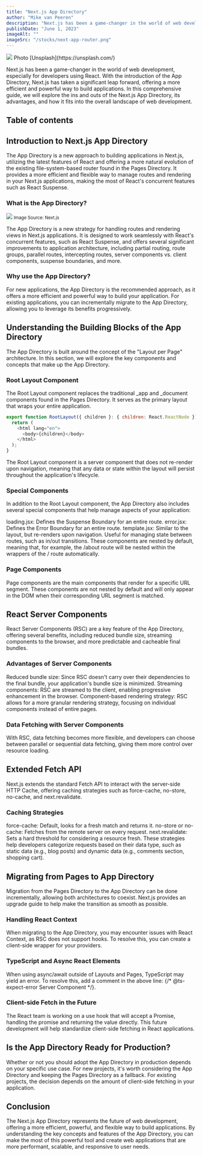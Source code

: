```yaml
---
title: "Next.js App Directory"
author: "Mike van Peeren"
description: "Next.js has been a game-changer in the world of web development, especially for developers using React. With the introduction of the App Directory, Next.js has taken a significant leap forward, offering a more efficient and powerful way to build applications."
publishDate: "June 1, 2023"
imageAlt: ""
imageSrc: "/stocks/next-app-router.png"
---
```


<figcaption>
  <img className="mb-0" src="/stocks/development.png" />
  Photo [Unsplash](https://unsplash.com/)
</figcaption>

Next.js has been a game-changer in the world of web development, especially for developers using React. With the introduction of the App Directory, Next.js has taken a significant leap forward, offering a more efficient and powerful way to build applications. In this comprehensive guide, we will explore the ins and outs of the Next.js App Directory, its advantages, and how it fits into the overall landscape of web development.

## Table of contents

## Introduction to Next.js App Directory

The App Directory is a new approach to building applications in Next.js, utilizing the latest features of React and offering a more natural evolution of the existing file-system-based router found in the Pages Directory. It provides a more efficient and flexible way to manage routes and rendering in your Next.js applications, making the most of React's concurrent features such as React Suspense.

### What is the App Directory?

<img src="/stocks/next-app-router.png" />
<small>Image Source: Next.js</small>

The App Directory is a new strategy for handling routes and rendering views in Next.js applications. It is designed to work seamlessly with React's concurrent features, such as React Suspense, and offers several significant improvements to application architecture, including partial routing, route groups, parallel routes, intercepting routes, server components vs. client components, suspense boundaries, and more.

### Why use the App Directory?

For new applications, the App Directory is the recommended approach, as it offers a more efficient and powerful way to build your application. For existing applications, you can incrementally migrate to the App Directory, allowing you to leverage its benefits progressively.

## Understanding the Building Blocks of the App Directory

The App Directory is built around the concept of the "Layout per Page" architecture. In this section, we will explore the key components and concepts that make up the App Directory.

### Root Layout Component

The Root Layout component replaces the traditional \_app and \_document components found in the Pages Directory. It serves as the primary layout that wraps your entire application.

```js
export function RootLayout({ children }: { children: React.ReactNode }) {
  return (
    <html lang="en">
      <body>{children}</body>
    </html>
  );
}
```

The Root Layout component is a server component that does not re-render upon navigation, meaning that any data or state within the layout will persist throughout the application's lifecycle.

### Special Components

In addition to the Root Layout component, the App Directory also includes several special components that help manage aspects of your application:

loading.jsx: Defines the Suspense Boundary for an entire route.
error.jsx: Defines the Error Boundary for an entire route.
template.jsx: Similar to the layout, but re-renders upon navigation. Useful for managing state between routes, such as in/out transitions.
These components are nested by default, meaning that, for example, the /about route will be nested within the wrappers of the / route automatically.

### Page Components

Page components are the main components that render for a specific URL segment. These components are not nested by default and will only appear in the DOM when their corresponding URL segment is matched.

## React Server Components

React Server Components (RSC) are a key feature of the App Directory, offering several benefits, including reduced bundle size, streaming components to the browser, and more predictable and cacheable final bundles.

### Advantages of Server Components

Reduced bundle size: Since RSC doesn't carry over their dependencies to the final bundle, your application's bundle size is minimized.
Streaming components: RSC are streamed to the client, enabling progressive enhancement in the browser.
Component-based rendering strategy: RSC allows for a more granular rendering strategy, focusing on individual components instead of entire pages.

### Data Fetching with Server Components

With RSC, data fetching becomes more flexible, and developers can choose between parallel or sequential data fetching, giving them more control over resource loading.

## Extended Fetch API

Next.js extends the standard Fetch API to interact with the server-side HTTP Cache, offering caching strategies such as force-cache, no-store, no-cache, and next.revalidate.

### Caching Strategies

force-cache: Default, looks for a fresh match and returns it.
no-store or no-cache: Fetches from the remote server on every request.
next.revalidate: Sets a hard threshold for considering a resource fresh.
These strategies help developers categorize requests based on their data type, such as static data (e.g., blog posts) and dynamic data (e.g., comments section, shopping cart).

## Migrating from Pages to App Directory

Migration from the Pages Directory to the App Directory can be done incrementally, allowing both architectures to coexist. Next.js provides an upgrade guide to help make the transition as smooth as possible.

### Handling React Context

When migrating to the App Directory, you may encounter issues with React Context, as RSC does not support hooks. To resolve this, you can create a client-side wrapper for your providers.

### TypeScript and Async React Elements

When using async/await outside of Layouts and Pages, TypeScript may yield an error. To resolve this, add a comment in the above line: {/* @ts-expect-error Server Component */}.

### Client-side Fetch in the Future

The React team is working on a use hook that will accept a Promise, handling the promise and returning the value directly. This future development will help standardize client-side fetching in React applications.

## Is the App Directory Ready for Production?

Whether or not you should adopt the App Directory in production depends on your specific use case. For new projects, it's worth considering the App Directory and keeping the Pages Directory as a fallback. For existing projects, the decision depends on the amount of client-side fetching in your application.

## Conclusion

The Next.js App Directory represents the future of web development, offering a more efficient, powerful, and flexible way to build applications. By understanding the key concepts and features of the App Directory, you can make the most of this powerful tool and create web applications that are more performant, scalable, and responsive to user needs.
